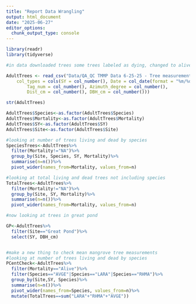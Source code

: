 ```yaml
---
title: "Report Data Wrangling"
output: html_document
date: "2025-06-27"
editor_options: 
  chunk_output_type: console
---
```


```r
library(readr)
library(tidyverse)

#in data downloaded trees some trees labeled as dying, changed to alive for this measurement in my CSV but not in the original data

AdultTrees <- read_csv("Data/QA_QC TMMP Data 6-25-25 - Tree measurements.csv", 
    col_types = cols(SY = col_number(), Date = col_date(format = "%m/%d/%Y"), 
        Tag_num = col_number(), Azimuth_degree = col_number(), 
        Dist_cm = col_number(), DBH_cm = col_number()))

str(AdultTrees)

AdultTrees$Species<-as.factor(AdultTrees$Species)
AdultTrees$Mortality<-as.factor(AdultTrees$Mortality)
AdultTrees$SY<-as.factor(AdultTrees$SY)
AdultTrees$Site<-as.factor(AdultTrees$Site)

#looking at number of trees living and dead by species 
SpeciesTrees<-AdultTrees%>%
  filter(Mortality!="NA")%>%
  group_by(Site, Species, SY, Mortality)%>%
  summarise(n=n())%>%
  pivot_wider(names_from=Mortality, values_from=n)

#looking at total living and dead trees not including species
TotalTrees<-AdultTrees%>%
  filter(Mortality!="NA")%>%
  group_by(Site, SY, Mortality)%>%
  summarise(n=n())%>%
  pivot_wider(names_from=Mortality, values_from=n)

#now looking at trees in great pond

GP<-AdultTrees%>%
  filter(Site=="Great Pond")%>%
  select(SY, DBH_cm)


#make a new thing to check mean mangrove tree measurements
#looking at number of trees living and dead by species
PCentCheck<-AdultTrees%>%
  filter(Mortality=="Alive")%>%
  filter(Species=="AVGE"|Species=="LARA"|Species=="RHMA")%>%
  group_by(Site,SY, Species)%>%
  summarise(n=n())%>%
  pivot_wider(names_from=Species, values_from=n)%>%
  mutate(TotalTrees==sum("LARA"+"RHMA"+"AVGE"))

  
```

